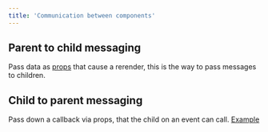 ```yaml
---
title: 'Communication between components'
---
```


## Parent to child messaging

Pass data as [props](./properties) that cause a rerender, this is the way to pass messages to children.

## Child to parent messaging

Pass down a callback via props, that the child on an event can call. [Example](callbacks#passing-callbacks-as-props)
